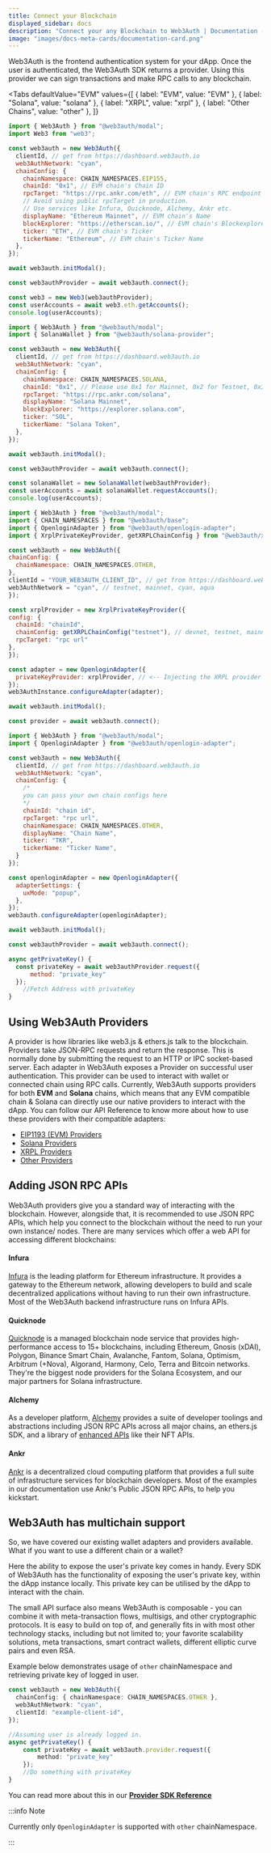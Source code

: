 ```yaml
---
title: Connect your Blockchain
displayed_sidebar: docs
description: "Connect your any Blockchain to Web3Auth | Documentation - Web3Auth"
image: "images/docs-meta-cards/documentation-card.png"
---
```



Web3Auth is the frontend authentication system for your dApp. Once the user is authenticated, the Web3Auth SDK returns a provider. Using this provider
we can sign transactions and make RPC calls to any blockchain.

<Tabs
defaultValue="EVM"
values={[
  { label: "EVM", value: "EVM" },
  { label: "Solana", value: "solana" },
  { label: "XRPL", value: "xrpl" },
  { label: "Other Chains", value: "other" },
]}
>
<TabItem value="EVM">

```js
import { Web3Auth } from "@web3auth/modal";
import Web3 from "web3";

const web3auth = new Web3Auth({
  clientId, // get from https://dashboard.web3auth.io
  web3AuthNetwork: "cyan",
  chainConfig: {
    chainNamespace: CHAIN_NAMESPACES.EIP155,
    chainId: "0x1", // EVM chain's Chain ID
    rpcTarget: "https://rpc.ankr.com/eth", // EVM chain's RPC endpoint
    // Avoid using public rpcTarget in production.
    // Use services like Infura, Quicknode, Alchemy, Ankr etc.
    displayName: "Ethereum Mainnet", // EVM chain's Name
    blockExplorer: "https://etherscan.io/", // EVM chain's Blockexplorer
    ticker: "ETH", // EVM chain's Ticker
    tickerName: "Ethereum", // EVM chain's Ticker Name
  },
});

await web3auth.initModal();

const web3authProvider = await web3auth.connect();

const web3 = new Web3(web3authProvider);
const userAccounts = await web3.eth.getAccounts();
console.log(userAccounts);
```

</TabItem>
<TabItem value="solana">

```js
import { Web3Auth } from "@web3auth/modal";
import { SolanaWallet } from "@web3auth/solana-provider";

const web3auth = new Web3Auth({
  clientId, // get from https://dashboard.web3auth.io
  web3AuthNetwork: "cyan",
  chainConfig: {
    chainNamespace: CHAIN_NAMESPACES.SOLANA,
    chainId: "0x1", // Please use 0x1 for Mainnet, 0x2 for Testnet, 0x3 for Devnet
    rpcTarget: "https://rpc.ankr.com/solana",
    displayName: "Solana Mainnet",
    blockExplorer: "https://explorer.solana.com",
    ticker: "SOL",
    tickerName: "Solana Token",
  },
});

await web3auth.initModal();

const web3authProvider = await web3auth.connect();

const solanaWallet = new SolanaWallet(web3authProvider);
const userAccounts = await solanaWallet.requestAccounts();
console.log(userAccounts);
```

</TabItem>
<TabItem value="xrpl">

```js
import { Web3Auth } from "@web3auth/modal";
import { CHAIN_NAMESPACES } from "@web3auth/base";
import { OpenloginAdapter } from "@web3auth/openlogin-adapter";
import { XrplPrivateKeyProvider, getXRPLChainConfig } from "@web3auth/xrpl-provider";

const web3auth = new Web3Auth({
chainConfig: {
  chainNamespace: CHAIN_NAMESPACES.OTHER,
},
clientId = "YOUR_WEB3AUTH_CLIENT_ID", // get from https://dashboard.web3auth.io
web3AuthNetwork = "cyan", // testnet, mainnet, cyan, aqua
});

const xrplProvider = new XrplPrivateKeyProvider({
config: {
  chainId: "chainId",
  chainConfig: getXRPLChainConfig("testnet"), // devnet, testnet, mainnet
  rpcTarget: "rpc url"
},
});

const adapter = new OpenloginAdapter({
  privateKeyProvider: xrplProvider, // <-- Injecting the XRPL provider
});
web3AuthInstance.configureAdapter(adapter);

await web3auth.initModal();

const provider = await web3auth.connect();
```

</TabItem>
<TabItem value="other">

```js
import { Web3Auth } from "@web3auth/modal";
import { OpenloginAdapter } from "@web3auth/openlogin-adapter";

const web3auth = new Web3Auth({
  clientId, // get from https://dashboard.web3auth.io
  web3AuthNetwork: "cyan",
  chainConfig: {
    /*
    you can pass your own chain configs here
    */
    chainId: "chain id",
    rpcTarget: "rpc url",
    chainNamespace: CHAIN_NAMESPACES.OTHER,
    displayName: "Chain Name",
    ticker: "TKR",
    tickerName: "Ticker Name",
  }
});

const openloginAdapter = new OpenloginAdapter({
  adapterSettings: {
    uxMode: "popup",
  },
});
web3auth.configureAdapter(openloginAdapter);

await web3auth.initModal();

const web3authProvider = await web3auth.connect();

async getPrivateKey() {
  const privateKey = await web3authProvider.request({
      method: "private_key"
  });
    //Fetch Address with privateKey
}

```

</TabItem>

</Tabs>

## Using Web3Auth Providers

A provider is how libraries like web3.js & ethers.js talk to the blockchain. Providers take JSON-RPC requests and return the response. This is
normally done by submitting the request to an HTTP or IPC socket-based server. Each adapter in Web3Auth exposes a Provider on successful user
authentication. This provider can be used to interact with wallet or connected chain using RPC calls. Currently, Web3Auth supports providers for both
**EVM** and **Solana** chains, which means that any EVM compatible chain & Solana can directly use our native providers to interact with the dApp. You
can follow our API Reference to know more about how to use these providers with their compatible adapters:

- [EIP1193 (EVM) Providers](/sdk/helper-sdks/providers/evm)
- [Solana Providers](/sdk/helper-sdks/providers/solana)
- [XRPL Providers](/sdk/helper-sdks/providers/xrpl)
- [Other Providers](/sdk/helper-sdks/providers/common)

## Adding JSON RPC APIs

Web3Auth providers give you a standard way of interacting with the blockchain. However, alongside that, it is recommended to use JSON RPC APIs, which
help you connect to the blockchain without the need to run your own instance/ nodes. There are many services which offer a web API for accessing
different blockchains:

#### Infura

[Infura](https://infura.io) is the leading platform for Ethereum infrastructure. It provides a gateway to the Ethereum network, allowing developers to
build and scale decentralized applications without having to run their own infrastructure. Most of the Web3Auth backend infrastructure runs on Infura
APIs.

#### Quicknode

[Quicknode](https://www.quicknode.com/) is a managed blockchain node service that provides high-performance access to 15+ blockchains, including
Ethereum, Gnosis (xDAI), Polygon, Binance Smart Chain, Avalanche, Fantom, Solana, Optimism, Arbitrum (+Nova), Algorand, Harmony, Celo, Terra and
Bitcoin networks. They're the biggest node providers for the Solana Ecosystem, and our major partners for Solana infrastructure.

#### Alchemy

As a developer platform, [Alchemy](https://www.alchemy.com/) provides a suite of developer toolings and abstractions including JSON RPC APIs across
all major chains, an ethers.js SDK, and a library of [enhanced APIs](https://docs.alchemy.com/reference/enhanced-apis-overview) like their NFT APIs.

#### Ankr

[Ankr](https://www.ankr.com/) is a decentralized cloud computing platform that provides a full suite of infrastructure services for blockchain
developers. Most of the examples in our documentation use Ankr's Public JSON RPC APIs, to help you kickstart.

## Web3Auth has multichain support

So, we have covered our existing wallet adapters and providers available. What if you want to use a different chain or a wallet?

Here the ability to expose the user's private key comes in handy. Every SDK of Web3Auth has the functionality of exposing the user's private key,
within the dApp instance locally. This private key can be utilised by the dApp to interact with the chain.

The small API surface also means Web3Auth is composable - you can combine it with meta-transaction flows, multisigs, and other cryptographic
protocols. It is easy to build on top of, and generally fits in with most other technology stacks, including but not limited to; your favorite
scalability solutions, meta transactions, smart contract wallets, different elliptic curve pairs and even RSA.

Example below demonstrates usage of `other` chainNamespace and retrieving private key of logged in user.

```ts
const web3auth = new Web3Auth({
  chainConfig: { chainNamespace: CHAIN_NAMESPACES.OTHER },
  web3AuthNetwork: "cyan",
  clientId: "example-client-id",
});

//Assuming user is already logged in.
async getPrivateKey() {
    const privateKey = await web3auth.provider.request({
        method: "private_key"
    });
    //Do something with privateKey
}
```

You can read more about this in our [**Provider SDK Reference**](/sdk/helper-sdks/providers)

:::info Note

Currently only `OpenloginAdapter` is supported with `other` chainNamespace.

:::
